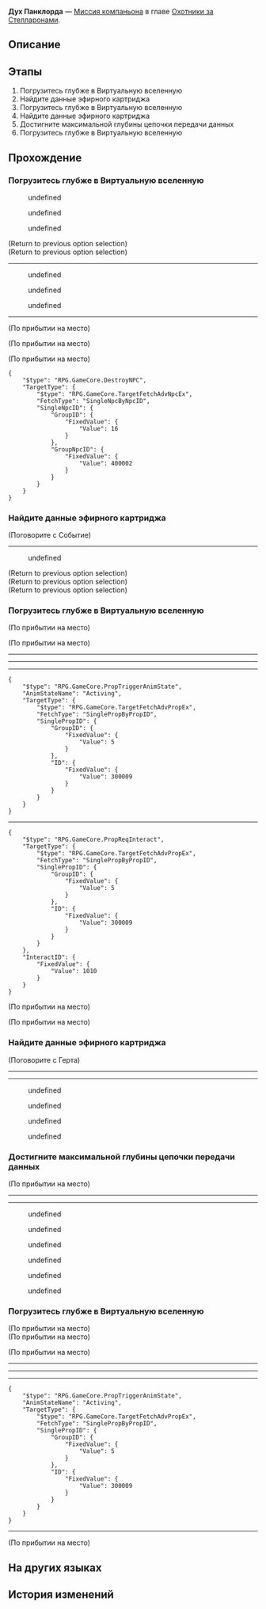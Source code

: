 {{Дополнить|Диалоги.}}
{{Миссия Инфобокс
|id              = 2000703
|Название        = 
|Изображение     = Миссия Освоения Дух Панклорда.png
|Тип             = Миссия компаньона
|События         = 
|Глава           = Охотники за Стелларонами
|Условия         = 
|Персонажи       = Первопроходец; Серебряный Волк; Серебряный Волк (?); Скрюллум
|СтартЛокация    = Зона поддержки
|Мир             = Космическая станция «Герта»
|Локации         = Зона поддержки
|Предыдущая      = 
|Следующая       = 
|Награды         = Опыт Освоения*600; Звёздный нефрит*100; Путеводитель путешественника*5; Очищенный эфир*5; Кредиты*100 000
}}
'''Дух Панклорда''' — [[Миссия компаньона]] в главе [[Охотники за Стелларонами]].

==Описание==
{{Описание|<!--официальное описание из Перекрёстка судеб-->}}

==Этапы==
# Погрузитесь глубже в Виртуальную вселенную
# Найдите данные эфирного картриджа
# Погрузитесь глубже в Виртуальную вселенную
# Найдите данные эфирного картриджа
# Достигните максимальной глубины цепочки передачи данных
# Погрузитесь глубже в Виртуальную вселенную

==Прохождение==
{{Дополнить}}


===Погрузитесь глубже в Виртуальную вселенную===
{{Описание миссии|локация=Зона поддержки|С помощью Скрюллума вы вошли в Виртуальную вселенную. Неудивительно, что Серебряный Волк добралась и сюда.<br />У вас есть догадка касательно того, какая игра здесь ведётся, и она будет раскрыта в конце этого приключения.}}
{{Диалог Начало}}
:{{Чёрный экран|undefined}}
<!--Unknown TalkSentence: 200072402-->
:{{Диалог|Стрелка}} undefined
:{{Диалог|Стрелка}} undefined
:<!--Unknown TalkSentence: 200072405-->
:<!--Unknown TalkSentence: 200072406-->
:{{Диалог|Стрелка}} undefined
:<!--Unknown TalkSentence: 200072408-->
<!--Unknown TalkSentence: 200072409-->
;(Return to previous option selection)
;(Return to previous option selection)
----
<!--Unknown TalkSentence: 200072501-->
<!--Unknown TalkSentence: 200072502-->
:{{Диалог|Стрелка}} undefined
:{{Диалог|Стрелка}} undefined
:{{Диалог|Стрелка}} undefined
<!--Unknown TalkSentence: 200072504-->
<!--Unknown TalkSentence: 200072509-->
----
;(По прибытии на место)

;(По прибытии на место)
<!--Unknown TalkSentence: 200072510-->

;(По прибытии на место)
<pre>{
	"$type": "RPG.GameCore.DestroyNPC",
	"TargetType": {
		"$type": "RPG.GameCore.TargetFetchAdvNpcEx",
		"FetchType": "SingleNpcByNpcID",
		"SingleNpcID": {
			"GroupID": {
				"FixedValue": {
					"Value": 16
				}
			},
			"GroupNpcID": {
				"FixedValue": {
					"Value": 400002
				}
			}
		}
	}
}</pre>
{{Диалог Конец}}

===Найдите данные эфирного картриджа===
{{Диалог Начало}}

;(Поговорите с Событие)
----
<!--Unknown TalkSentence: 200072601-->
<!--Unknown TalkSentence: 200072602-->
<!--Unknown TalkSentence: 200072603-->
:{{Диалог|Стрелка}} undefined
<!--Unknown TalkSentence: 200072605-->
;(Return to previous option selection)
;(Return to previous option selection)
;(Return to previous option selection)
{{Диалог Конец}}

===Погрузитесь глубже в Виртуальную вселенную===
{{Диалог Начало}}
;(По прибытии на место)

;(По прибытии на место)
----
----
<!--Unknown TalkSentence: 200072622-->
:<!--2-second delay-->
----
:<!--1-second delay-->
<pre>{
	"$type": "RPG.GameCore.PropTriggerAnimState",
	"AnimStateName": "Activing",
	"TargetType": {
		"$type": "RPG.GameCore.TargetFetchAdvPropEx",
		"FetchType": "SinglePropByPropID",
		"SinglePropID": {
			"GroupID": {
				"FixedValue": {
					"Value": 5
				}
			},
			"ID": {
				"FixedValue": {
					"Value": 300009
				}
			}
		}
	}
}</pre>
:<!--2-second delay-->
----
<pre>{
	"$type": "RPG.GameCore.PropReqInteract",
	"TargetType": {
		"$type": "RPG.GameCore.TargetFetchAdvPropEx",
		"FetchType": "SinglePropByPropID",
		"SinglePropID": {
			"GroupID": {
				"FixedValue": {
					"Value": 5
				}
			},
			"ID": {
				"FixedValue": {
					"Value": 300009
				}
			}
		}
	},
	"InteractID": {
		"FixedValue": {
			"Value": 1010
		}
	}
}</pre>
;(По прибытии на место)

;(По прибытии на место)
<!--Unknown TalkSentence: 200072623-->
{{Диалог Конец}}

===Найдите данные эфирного картриджа===
{{Диалог Начало}}

;(Поговорите с Герта)
----
----
<!--Unknown TalkSentence: 200072701-->
<!--Unknown TalkSentence: 200072702-->
<!--Unknown TalkSentence: 200072703-->
:{{Диалог|Стрелка}} undefined
<!--Unknown TalkSentence: 200072705-->
:{{Диалог|Стрелка}} undefined
:{{Диалог|Стрелка}} undefined
:{{Диалог|Стрелка}} undefined
{{Диалог Конец}}

===Достигните максимальной глубины цепочки передачи данных===
{{Диалог Начало}}
;(По прибытии на место)
----
----
<!--Unknown TalkSentence: 200072801-->
:{{Диалог|Стрелка}} undefined
:{{Диалог|Стрелка}} undefined
:{{Диалог|Стрелка}} undefined
<!--Unknown TalkSentence: 200072901-->
<!--Unknown TalkSentence: 200072902-->
<!--Unknown TalkSentence: 200072903-->
<!--Unknown TalkSentence: 200072904-->
<!--Unknown TalkSentence: 200072905-->
<!--Unknown TalkSentence: 200072906-->
<!--Unknown TalkSentence: 200072907-->
<!--Unknown TalkSentence: 200072908-->
:{{Диалог|Стрелка}} undefined
:{{Диалог|Стрелка}} undefined
:{{Диалог|Стрелка}} undefined
{{Диалог Конец}}

===Погрузитесь глубже в Виртуальную вселенную===
{{Диалог Начало}}
;(По прибытии на место)
;(По прибытии на место)

;(По прибытии на место)
----
----
<!--Unknown TalkSentence: 200072622-->
:<!--2-second delay-->
----
:<!--1-second delay-->
<pre>{
	"$type": "RPG.GameCore.PropTriggerAnimState",
	"AnimStateName": "Activing",
	"TargetType": {
		"$type": "RPG.GameCore.TargetFetchAdvPropEx",
		"FetchType": "SinglePropByPropID",
		"SinglePropID": {
			"GroupID": {
				"FixedValue": {
					"Value": 5
				}
			},
			"ID": {
				"FixedValue": {
					"Value": 300009
				}
			}
		}
	}
}</pre>
:<!--2-second delay-->
----
;(По прибытии на место)
<!--Unknown TalkSentence: 200072623-->
{{Диалог Конец}}

==На других языках==
{{На других языках
|en   = Punklorde Mentality
|zhs  = 朋克洛德精神
|zht  = 龐克洛德精神
|ja   = パンクロード精神
|ko   = 펑크 로드 스피릿
|es   = Mentalidad de Punklorde
|fr   = Mentalité punklordienne
|ru   = Дух Панклорда
|th   = Punklorde Mentality
|vi   = Tinh Thần Punklorde
|de   = Mental Punklorde
|id   = Punklorde Mentality
|pt   = Mentalidade de Punklorde
}}

==История изменений==
{{История изменений|2.7}}
